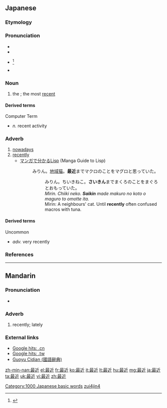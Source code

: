 ==Japanese==
{{kanji readings tab|最|さい|近|きん|sort=さいきん}}

===Etymology===
{{prefix|最|近|lang=ja|tr1=sai|t1=most|tr2=kin|t2=close|sort=きん}}

===Pronunciation===
* {{l|ja|sc=Latn|音読み|On'yomi}}
* {{IPA|lang=ja|[sa̠.i.ki.ɴ]}}
* {{ja-accent-common|h|サ|イキン}}<ref>{{R:NHK Hatsuon}}</ref>
* {{homophones|lang=ja|細菌}}

===Noun===
{{ja-noun|k|hira=さいきん|rom=saikin}}

# the {{l|en|latest}}; the most [[recent]]

====Derived terms====
Computer Term
* {{ja-l|最近稼動|さいきんかどう|saikin kadō}} ''n.'' recent activity

===Adverb===
{{ja-pos|k|adverb|hira=さいきん|rom=saikin}}

# [[nowadays]]
# [[recently]]
#* [http://lambda.bugyo.tk/cdr/mwl/index.html マンガで分かるLisp] (Manga Guide to Lisp)
#*: みりん。[[w:ja:地域猫|地域猫]]。'''最近'''までマクロのことをマグロと思っていた。
#*:: みりん。ちいきねこ。'''さいきん'''までまくろのことをまぐろとおもっていた。
#*:: ''Mirin. Chiiki neko. '''Saikin''' made makuro no koto o maguro to omotte ita.''
#*:: Mirin: A neighbours' cat. Until '''recently''' often confused macros with tuna.

====Derived terms====
Uncommon
* {{ja-l|極最近|ごくさいきん|goku saikin}} ''adv.'' very recently

===References===
<references/>

[[Category:1000 Japanese basic words]]
----

==Mandarin==
{{zh-hanzi|[[最]][[近]]}}

===Pronunciation===
* {{audio|Zh-zuìjìn.ogg|Audio}}

===Adverb===
{{cmn-adv|ts|pin=zuìjìn|pint=zui4jin4|rs=曰08}}

# {{context|Beginning Mandarin|lang=cmn|sc=Hant|sort=曰08}} recently; lately

===External links===
*[http://www.google.cn/search?as_q=&num=10&hl=zh-CN&btnG=Google+%E6%90%9C%E7%B4%A2&as_epq=%E6%9C%80%E8%BF%91&as_oq=&as_eq=&lr=&as_ft=i&as_filetype=&as_qdr=all&as_occt=any&as_dt=i&as_sitesearch=.cn&as_rights= Google hits: .cn]
*[http://www.google.com.tw/search?as_q=&complete=1&hl=zh-TW&num=10&btnG=Google+%E6%90%9C%E5%B0%8B&as_epq=%E6%9C%80%E8%BF%91&as_oq=&as_eq=&lr=&as_ft=i&as_filetype=&as_qdr=all&as_occt=any&as_dt=i&as_sitesearch=.tw&as_rights=&safe=images Google hits: .tw]
*[http://140.111.34.46/cgi-bin/dict/GetContent.cgi?Database=dict&DocNum=132582&GraphicWord=yes&QueryString=%B3%CC%AA%F1 Guoyu Cidian (國語辭典)]

[[Category:cmn:Beginning Mandarin in simplified script|zui4jin4]]

[[zh-min-nan:最近]]
[[el:最近]]
[[fr:最近]]
[[ko:最近]]
[[it:最近]]
[[lt:最近]]
[[hu:最近]]
[[mg:最近]]
[[ja:最近]]
[[ta:最近]]
[[uk:最近]]
[[vi:最近]]
[[zh:最近]]